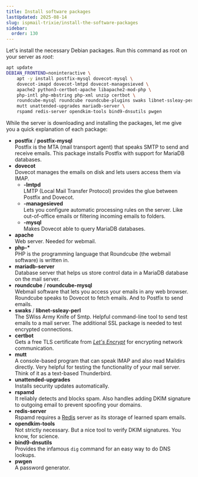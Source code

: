 ```yaml
---
title: Install software packages
lastUpdated: 2025-08-14
slug: ispmail-trixie/install-the-software-packages
sidebar:
  order: 130
---
```



Let's install the necessary Debian packages. Run this command as root on your server as _root_:

```sh title="Run this on your server"
apt update
DEBIAN_FRONTEND=noninteractive \
    apt -y install postfix-mysql dovecot-mysql \
    dovecot-imapd dovecot-lmtpd dovecot-managesieved \
    apache2 python3-certbot-apache libapache2-mod-php \
    php-intl php-mbstring php-xml unzip certbot \
    roundcube-mysql roundcube roundcube-plugins swaks libnet-ssleay-perl \
    mutt unattended-upgrades mariadb-server \
    rspamd redis-server opendkim-tools bind9-dnsutils pwgen
```

While the server is downloading and installing the packages, let me give you a quick explanation of each package:

- **postfix** / **postfix-mysql** \
  Postfix is the MTA (mail transport agent) that speaks SMTP to send and receive emails. This package installs Postfix
  with support for MariaDB databases.
- **dovecot** \
  Dovecot manages the emails on disk and lets users access them via IMAP.
  - **-lmtpd** \
    LMTP (Local Mail Transfer Protocol) provides the glue between Postfix and Dovecot.
  - **-managesieved** \
    Lets you configure automatic processing rules on the server. Like out-of-office emails or filtering incoming emails
    to folders.
  - **-mysql** \
    Makes Dovecot able to query MariaDB databases.
- **apache** \
  Web server. Needed for webmail.
- **php-\*** \
  PHP is the programming language that Roundcube (the webmail software) is written in.
- **mariadb-server** \
  Database server that helps us store control data in a MariaDB database on the mail server.
- **roundcube** / **roundcube-mysql** \
  Webmail software that lets you access your emails in any web browser. Roundcube speaks to Dovecot to fetch emails. And
  to Postfix to send emails.
- **swaks** / **libnet-ssleay-perl** \
  The SWiss Army Knife of Smtp. Helpful command-line tool to send test emails to a mail server. The additional SSL
  package is needed to test encrypted connections.
- **certbot** \
  Gets a free TLS certificate from [_Let's Encrypt_](https://letsencrypt.org/) for encrypting network communication.
- **mutt** \
  A console-based program that can speak IMAP and also read Maildirs directly. Very helpful for testing the
  functionality of your mail server. Think of it as a text-based Thunderbird.
- **unattended-upgrades** \
  Installs security updates automatically.
- **rspamd** \
  It reliably detects and blocks spam. Also handles adding DKIM signature to outgoing email to prevent spoofing your
  domains.
- **redis-server** \
  Rspamd requires a [Redis](https://redis.io/docs/latest/operate/oss_and_stack/) server as its storage of learned spam
  emails.
- **opendkim-tools** \
  Not strictly necessary. But a nice tool to verify DKIM signatures. You know, for science.
- **bind9-dnsutils** \
  Provides the infamous `dig` command for an easy way to do DNS lookups.
- **pwgen** \
  A password generator.
